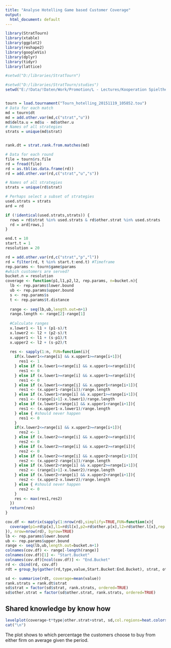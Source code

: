 ```yaml
---
title: "Analyse Hotelling Game based Customer Coverage"
output:
  html_document: default
---
```


```r
library(StratTourn)
library(xtable)
library(ggplot2)
library(reshape2)
library(googleVis)
library(dplyr)
library(tidyr)
library(lattice)
```

```r
#setwd("D:/libraries/StratTourn")

#setwd("D:/libraries/StratTourn/studies")
setwd("E:/!Data/!Daten/Work/Promotion/L - Lectures/Kooperation Spieltheorie/WS 2015-16/StratTourn/studies")


tourn = load.tournament("Tourn_hotelling_20151119_105852.tou")
# Data for each match
md = tourn$dt
md = add.other.var(md,c("strat","u"))
md$delta.u = md$u - md$other.u
# Names of all strategies
strats = unique(md$strat)


rank.dt = strat.rank.from.matches(md)

# Data for each round
file = tourn$rs.file
rd = fread(file)
rd = as.tbl(as.data.frame(rd))
rd = add.other.var(rd,c("strat","u","s"))

# Names of all strategies
strats = unique(rd$strat)

# Perhaps select a subset of strategies
used.strats = strats
ard = rd

if (!identical(used.strats,strats)) {
  rows = rd$strat %in% used.strats & rd$other.strat %in% used.strats
  rd = ard[rows,]
}

```

```r
end.t = 10
start.t = 1
resolution = 20
```

```r
rd = add.other.var(rd,c("strat","p","l"))
rd = filter(rd, t %in% start.t:end.t) #Timeframe
rep.params <- tourn$game$params
#which customers are served?
bucket.n = resolution
coverage <- function(p1,l1,p2,l2, rep.params, n=bucket.n){
  lb <- rep.params$lower.bound
  ub <- rep.params$upper.bound
  s <- rep.params$s
  t <- rep.params$t.distance
  
  range <- seq(lb,ub,length.out=n+1)
  range.length <- range[2]-range[1]
  
  #Calculate ranges
  x.lower1 <- l1 + (p1-s)/t
  x.lower2 <- l2 + (p2-s)/t
  x.upper1 <- l1 + (s-p1)/t
  x.upper2 <- l2 + (s-p2)/t
  
  res <- sapply(1:n, FUN=function(i){
    if(x.lower1<=range[i] && x.upper1>=range[i+1]){
      res1 <- 1
    } else if (x.lower1<=range[i] && x.upper1<=range[i]){
      res1 <- 0
    } else if (x.lower1>=range[i] && x.upper1>=range[i]){
      res1 <- 0
    } else if (x.lower1<=range[i] && x.upper1<range[i+1]){
      res1 <- (x.upper1-range[i])/range.length
    } else if (x.lower1>range[i] && x.upper1>=range[i+1]){
      res1 <- (range[i+1]-x.lower1)/range.length
    } else if (x.lower1>range[i] && x.upper1<range[i+1]){
      res1 <- (x.upper1-x.lower1)/range.length
    } else { #should never happen
      res1 <- 0
    }
    if(x.lower2<=range[i] && x.upper2>=range[i+1]){
      res2 <- 1
    } else if (x.lower2<=range[i] && x.upper2<=range[i]){
      res2 <- 0
    } else if (x.lower2>=range[i] && x.upper2>=range[i]){
      res2 <- 0
    } else if (x.lower2<=range[i] && x.upper2<range[i+1]){
      res2 <- (x.upper2-range[i])/range.length
    } else if (x.lower2>range[i] && x.upper2>=range[i+1]){
      res2 <- (range[i+1]-x.lower2)/range.length
    } else if (x.lower2>range[i] && x.upper2<range[i+1]){
      res2 <- (x.upper2-x.lower2)/range.length
    } else { #should never happen
      res2 <- 0
    }
    res <- max(res1,res2)
  })
  return(res)
}

cov.df <- matrix(sapply(1:nrow(rd),simplify=TRUE,FUN=function(x){
  coverage(p1=rd$p[x],l1=rd$l[x],p2=rd$other.p[x],l2=rd$other.l[x],rep.params=rep.params)
}), nrow=nrow(rd), byrow=TRUE)
lb <- rep.params$lower.bound
ub <- rep.params$upper.bound
range <- seq(lb,ub,length.out=bucket.n+1)
colnames(cov.df) <- range[-length(range)]
colnames(cov.df)[1] <- "Start.Bucket"
colnames(cov.df)[ncol(cov.df)] <- "End.Bucket"
rd <- cbind(rd, cov.df)
rdt = group_by(gather(rd,type,value,Start.Bucket:End.Bucket), strat, other.strat, t, type)

sd <- summarise(rdt, coverage=mean(value))
rank.strats = rank.dt$strat
sd$strat = factor(sd$strat, rank.strats, ordered=TRUE)
sd$other.strat = factor(sd$other.strat, rank.strats, ordered=TRUE)

```
## Shared knowledge by know how

```r
levelplot(coverage~t*type|other.strat+strat, sd,col.regions=heat.colors(1000), cuts=1000-1, xlab="t", ylab="coverage")
cat("\n")
```

The plot shows to which percentage the customers choose to buy from either firm on average given the period. 
